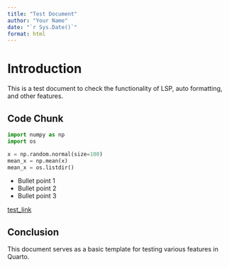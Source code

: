 ```yaml
---
title: "Test Document"
author: "Your Name"
date: "`r Sys.Date()`"
format: html
---
```


# Introduction

This is a test document to check the functionality of LSP, auto formatting, and
other features.

## Code Chunk

```python
import numpy as np
import os

x = np.random.normal(size=100)
mean_x = np.mean(x)
mean_x = os.listdir()
```

- Bullet point 1
- Bullet point 2
- Bullet point 3

[test_link](google.com)

## Conclusion

This document serves as a basic template for testing various features in Quarto.
